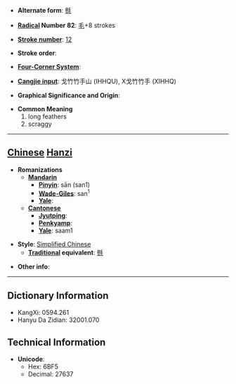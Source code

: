 * '''Alternate form''': [[毿]]

* '''[[Wiktionary:Chinese radical index| Radical]] Number 82''': [[Wiktionary:Chinese radical index 毛|毛]]+8 strokes

* '''[[Wiktionary:Chinese total strokes index|Stroke number]]''': [[Wiktionary:Chinese total strokes index 12|12]]

* '''Stroke order''': 

* '''[[Wiktionary:Chinese four corner index|Four-Corner System]]''': 

* '''[[Wiktionary:Chinese Cangjie index|Cangjie input]]''': 戈竹竹手山 (IHHQU), X戈竹竹手 (XIHHQ)

* '''Graphical Significance and Origin''': 

* '''Common Meaning'''
*#long feathers
*# scraggy


----

== [[Chinese]] [[Hanzi]] ==

* '''Romanizations'''
** '''[[Mandarin]]'''
*** '''[[Pinyin]]''': sān (san1)
*** '''[[Wade-Giles]]''': san<sup>1</sup>
*** '''[[Yale]]''': 
** '''[[Cantonese]]'''
*** '''[[Jyutping]]''':
*** '''[[Penkyamp]]''': 
*** '''[[Yale]]''': saam1

* '''Style''': [[Simplified Chinese]] 
** '''[[Traditional Chinese|Traditional]] equivalent''': [[毿]]

* '''Other info''': 

----

== Dictionary Information ==

* KangXi: 0594.261
* Hanyu Da Zidian: 32001.070

== Technical Information ==

* '''Unicode''':
** Hex: 6BF5
** Decimal: 27637